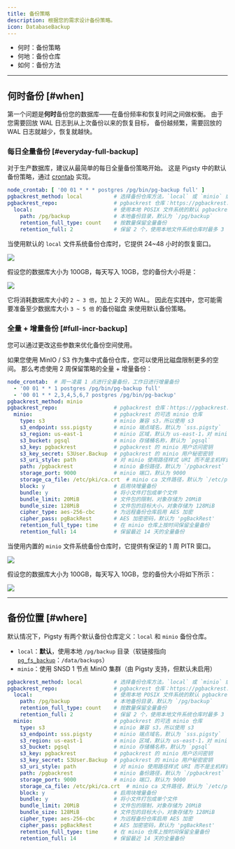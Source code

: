 ```yaml
---
title: 备份策略
description: 根据您的需求设计备份策略。
icon: DatabaseBackup
---
```



- 何时：备份策略
- 何地：备份仓库
- 如何：备份方法


--------

## 何时备份 [#when]

第一个问题是**何时**备份您的数据库——在备份频率和恢复时间之间做权衡。
由于您需要回放 WAL 日志到从上次备份以来的恢复目标，
备份越频繁，需要回放的 WAL 日志就越少，恢复就越快。


### 每日全量备份 [#everyday-full-backup]

对于生产数据库，建议从最简单的每日全量备份策略开始。
这是 Pigsty 中的默认备份策略，通过 [crontab](/zh/pgsql/backup/mechanism#crontab) 实现。

```yaml title="每日凌晨1点全量备份"
node_crontab: [ '00 01 * * * postgres /pg/bin/pg-backup full' ]
pgbackrest_method: local          # 选择备份仓库方法，`local` 或 `minio` 或任何其他用户定义的仓库
pgbackrest_repo:                  # pgbackrest 仓库：https://pgbackrest.org/configuration.html#section-repository
  local:                          # 使用本地 POSIX 文件系统的默认 pgbackrest 仓库
    path: /pg/backup              # 本地备份目录，默认为 `/pg/backup`
    retention_full_type: count    # 按数量保留全量备份
    retention_full: 2             # 保留 2 个，使用本地文件系统仓库时最多 3 个全量备份
```

当使用默认的 `local` 文件系统备份仓库时，它提供 24~48 小时的恢复窗口。

![](/img/pigsty/pitr-scope.png)

假设您的数据库大小为 100GB，每天写入 10GB，您的备份大小将是：

![](/img/pigsty/pitr-space.png)

它将消耗数据库大小的 `2 ~ 3 倍`，加上 2 天的 WAL。
因此在实践中，您可能需要准备至少数据库大小 `3 ~ 5 倍` 的备份磁盘
来使用默认备份策略。


### 全量 + 增量备份 [#full-incr-backup]

您可以通过更改这些参数来优化备份空间使用。

如果您使用 MinIO / S3 作为集中式备份仓库，您可以使用比磁盘限制更多的空间。
那么考虑使用 2 周保留策略的全量 + 增量备份：

```yaml
node_crontab:  # 周一凌晨 1 点进行全量备份，工作日进行增量备份
  - '00 01 * * 1 postgres /pg/bin/pg-backup full'
  - '00 01 * * 2,3,4,5,6,7 postgres /pg/bin/pg-backup'
pgbackrest_method: minio
pgbackrest_repo:                  # pgbackrest 仓库：https://pgbackrest.org/configuration.html#section-repository
  minio:                          # pgbackrest 的可选 minio 仓库
    type: s3                      # minio 兼容 s3，所以使用 s3
    s3_endpoint: sss.pigsty       # minio 端点域名，默认为 `sss.pigsty`
    s3_region: us-east-1          # minio 区域，默认为 us-east-1，对 minio 无用
    s3_bucket: pgsql              # minio 存储桶名称，默认为 `pgsql`
    s3_key: pgbackrest            # pgbackrest 的 minio 用户访问密钥
    s3_key_secret: S3User.Backup  # pgbackrest 的 minio 用户秘密密钥
    s3_uri_style: path            # 对 minio 使用路径样式 URI 而不是主机样式
    path: /pgbackrest             # minio 备份路径，默认为 `/pgbackrest`
    storage_port: 9000            # minio 端口，默认为 9000
    storage_ca_file: /etc/pki/ca.crt  # minio ca 文件路径，默认为 `/etc/pki/ca.crt`
    block: y                      # 启用块增量备份
    bundle: y                     # 将小文件打包成单个文件
    bundle_limit: 20MiB           # 文件包的限制，对象存储为 20MiB
    bundle_size: 128MiB           # 文件包的目标大小，对象存储为 128MiB
    cipher_type: aes-256-cbc      # 为远程备份仓库启用 AES 加密
    cipher_pass: pgBackRest       # AES 加密密码，默认为 'pgBackRest'
    retention_full_type: time     # 在 minio 仓库上按时间保留全量备份
    retention_full: 14            # 保留最近 14 天的全量备份
```

当使用内置的 `minio` 文件系统备份仓库时，它提供有保证的 1 周 PITR 窗口。

![](/img/pigsty/pitr-scope2.png)

假设您的数据库大小为 100GB，每天写入 10GB，您的备份大小将如下所示：

![](/img/pigsty/pitr-space2.png)







--------

## 备份位置 [#where]

默认情况下，Pigsty 有两个默认备份仓库定义：`local` 和 `minio` 备份仓库。

- `local`：**默认**，使用本地 `/pg/backup` 目录（软链接指向 [`pg_fs_backup`](/zh/pgsql/param/#pg_fs_backup)：`/data/backups`）
- `minio`：使用 SNSD 1 节点 MinIO 集群（由 Pigsty 支持，但默认未启用）

```yaml
pgbackrest_method: local          # 选择备份仓库方法，`local` 或 `minio` 或任何其他用户定义的仓库
pgbackrest_repo:                  # pgbackrest 仓库：https://pgbackrest.org/configuration.html#section-repository
  local:                          # 使用本地 POSIX 文件系统的默认 pgbackrest 仓库
    path: /pg/backup              # 本地备份目录，默认为 `/pg/backup`
    retention_full_type: count    # 按数量保留全量备份
    retention_full: 2             # 保留 2 个，使用本地文件系统仓库时最多 3 个全量备份
  minio:                          # pgbackrest 的可选 minio 仓库
    type: s3                      # minio 兼容 s3，所以使用 s3
    s3_endpoint: sss.pigsty       # minio 端点域名，默认为 `sss.pigsty`
    s3_region: us-east-1          # minio 区域，默认为 us-east-1，对 minio 无用
    s3_bucket: pgsql              # minio 存储桶名称，默认为 `pgsql`
    s3_key: pgbackrest            # pgbackrest 的 minio 用户访问密钥
    s3_key_secret: S3User.Backup  # pgbackrest 的 minio 用户秘密密钥
    s3_uri_style: path            # 对 minio 使用路径样式 URI 而不是主机样式
    path: /pgbackrest             # minio 备份路径，默认为 `/pgbackrest`
    storage_port: 9000            # minio 端口，默认为 9000
    storage_ca_file: /etc/pki/ca.crt  # minio ca 文件路径，默认为 `/etc/pki/ca.crt`
    block: y                      # 启用块增量备份
    bundle: y                     # 将小文件打包成单个文件
    bundle_limit: 20MiB           # 文件包的限制，对象存储为 20MiB
    bundle_size: 128MiB           # 文件包的目标大小，对象存储为 128MiB
    cipher_type: aes-256-cbc      # 为远程备份仓库启用 AES 加密
    cipher_pass: pgBackRest       # AES 加密密码，默认为 'pgBackRest'
    retention_full_type: time     # 在 minio 仓库上按时间保留全量备份
    retention_full: 14            # 保留最近 14 天的全量备份
```